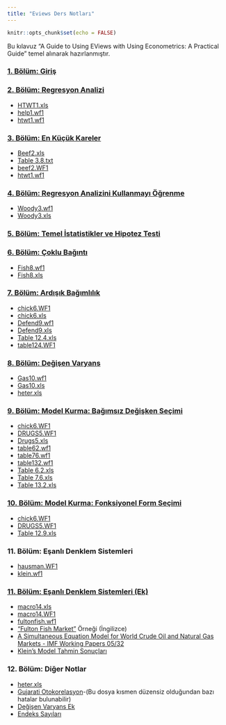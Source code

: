 ```yaml
---
title: "Eviews Ders Notları"
---
```


```r
knitr::opts_chunk$set(echo = FALSE)
```

Bu kılavuz "A Guide to Using EViews with Using Econometrics: A Practical Guide" temel alınarak hazırlanmıştır.

### [1. Bölüm: Giriş](/eviews/1-giris.pdf)


### [2. Bölüm: Regresyon Analizi](/eviews/2-ra.pdf)

*	[HTWT1.xls](/eviews/HTWT1.xls)
*	[help1.wf1](/eviews/help1.wf1)
*	[htwt1.wf1](/eviews/htwt1.wf1)


### [3. Bölüm: En Küçük Kareler](/eviews/3-ekk.pdf)

*	[Beef2.xls](/eviews/Beef2.xls)
*	[Table 3.8.txt](/eviews/Table%203.8.txt)
*	[beef2.WF1](/eviews/beef2.WF1)
*	[htwt1.wf1](/eviews/htwt1.wf1)


### [4. Bölüm: Regresyon Analizini Kullanmayı Öğrenme](/eviews/4-rako.pdf)

*	[Woody3.wf1](/eviews/Woody3.wf1)
*	[Woody3.xls](/eviews/Woody3.xls)


### [5. Bölüm: Temel İstatistikler ve Hipotez Testi](/eviews/5-tivht.pdf)



### [6. Bölüm: Çoklu Bağıntı](/eviews/6-cb.pdf)

*	[Fish8.wf1](/eviews/Fish8.wf1)
*	[Fish8.xls](/eviews/Fish8.xls)



### [7. Bölüm: Ardışık Bağımlılık](/eviews/7-ab.pdf)

*	[chick6.WF1](/eviews/chick6.WF1)
*	[chick6.xls](/eviews/chick6.xls)
*	[Defend9.wf1](/eviews/Defend9.wf1)
*	[Defend9.xls](/eviews/Defend9.xls)
*	[Table 12.4.xls](/eviews/Table 12.4.xls)
*	[table124.WF1](/eviews/table124.WF1)



### [8. Bölüm: Değişen Varyans](/eviews/8-dv.pdf)

*	[Gas10.wf1](/eviews/Gas10.wf1)
*	[Gas10.xls](/eviews/Gas10.xls)
*	[heter.xls](/eviews/heter.xls)



### [9. Bölüm: Model Kurma: Bağımsız Değişken Seçimi](/eviews/9-mkdbs.pdf)

*	[chick6.WF1](/eviews/chick6.WF1)
*	[DRUGS5.WF1](/eviews/DRUGS5.WF1)
*	[Drugs5.xls](/eviews/Drugs5.xls)
*	[table62.wf1](/eviews/table62.wf1)
*	[table76.wf1](/eviews/table76.wf1)
*	[table132.wf1](/eviews/table132.wf1)
*	[Table 6.2.xls](/eviews/Table 6.2.xls)
*	[Table 7.6.xls](/eviews/Table 7.6.xls)
*	[Table 13.2.xls](/eviews/Table 13.2.xls)



### [10. Bölüm: Model Kurma: Fonksiyonel Form Seçimi](/eviews/10-mkffs.pdf)

*	[chick6.WF1](/eviews/chick6.WF1)
*	[DRUGS5.WF1](/eviews/CARS7.WF1)
*	[Table 12.9.xls](/eviews/Table%2012.9.xls)



### 11. Bölüm: Eşanlı Denklem Sistemleri

*	[hausman.WF1](/eviews/hausman.WF1)
*	[klein.wf1](/eviews/klein.wf1)


### [11. Bölüm: Eşanlı Denklem Sistemleri (Ek)](/eviews/11-eds.pdf)

*	[macro14.xls](/eviews/macro14.xls)
*	[macro14.WF1](/eviews/macro14.WF1)
*	[fultonfish.wf1](/eviews/fultonfish.wf1)
* ["Fulton Fish Market"](/eviews/fulfish1.pdf) Örneği (İngilizce)
* [A Simultaneous Equation Model for World Crude Oil and Natural Gas Markets - IMF Working Papers 05/32](http://ideas.repec.org/p/imf/imfwpa/05-32.html)
* [Klein's Model Tahmin Sonuçları](/eviews/kleinresult.pdf)

### 12. Bölüm: Diğer Notlar
*	[heter.xls](/eviews/heter.xls)
* [Gujarati Otokorelasyon](/eviews/veri-1959.pdf)-(Bu dosya kısmen düzensiz olduğundan bazı hatalar bulunabilir)
* [Değişen Varyans Ek](/eviews/heter.pdf)
* [Endeks Sayıları](/eviews/index.pdf)
